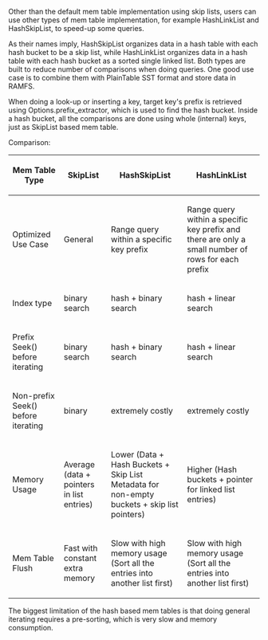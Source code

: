 Other than the default mem table implementation using skip lists, users can use other types of mem table implementation, for example HashLinkList and HashSkipList, to speed-up some queries.

As their names imply, HashSkipList organizes data in a hash table with each hash bucket to be a skip list, while HashLinkList organizes data in a hash table with each hash bucket as a sorted single linked list. Both types are built to reduce number of comparisons when doing queries. One good use case is to combine them with PlainTable SST format and store data in RAMFS.

When doing a look-up or inserting a key, target key's prefix is retrieved using Options.prefix_extractor, which is used to find the hash bucket. Inside a hash bucket, all the comparisons are done using whole (internal) keys, just as SkipList based mem table.

Comparison:

{| class="wikitable"
|-
! Mem Table Type
! SkipList
! HashSkipList
! HashLinkList
|-
! Optimized Use Case
| General
| Range query within a specific key prefix
| Range query within a specific key prefix and there are only a small number of rows for each prefix
|-
! Index type
| binary search
| hash + binary search
| hash + linear search
|-
! Prefix Seek() before iterating
| binary search
| hash + binary search
| hash + linear search
|-
! Non-prefix Seek() before iterating
| binary
| extremely costly
| extremely costly
|-
! Memory Usage
| Average (data + pointers in list entries)
| Lower (Data + Hash Buckets + Skip List Metadata for non-empty buckets + skip list pointers)
| Higher (Hash buckets + pointer for linked list entries)
|-
! Mem Table Flush
| Fast with constant extra memory
| Slow with high memory usage (Sort all the entries into another list first)
| Slow with high memory usage (Sort all the entries into another list first)
|}

The biggest limitation of the hash based mem tables is that doing general iterating requires a pre-sorting, which is very slow and memory consumption.
